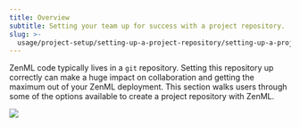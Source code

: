 ---
title: Overview
subtitle: Setting your team up for success with a project repository.
slug: >-
  usage/project-setup/setting-up-a-project-repository/setting-up-a-project-repository
---


ZenML code typically lives in a `git` repository. Setting this repository up correctly can make a huge impact on collaboration and getting the maximum out of your ZenML deployment. This section walks users through some of the options available to create a project repository with ZenML.

<Frame caption="A visual representation of how the code repository fits into the general ZenML architecture.">
  <img src="../../../_assets/how-to/FRemote_with_code_repository.png" />
</Frame>

